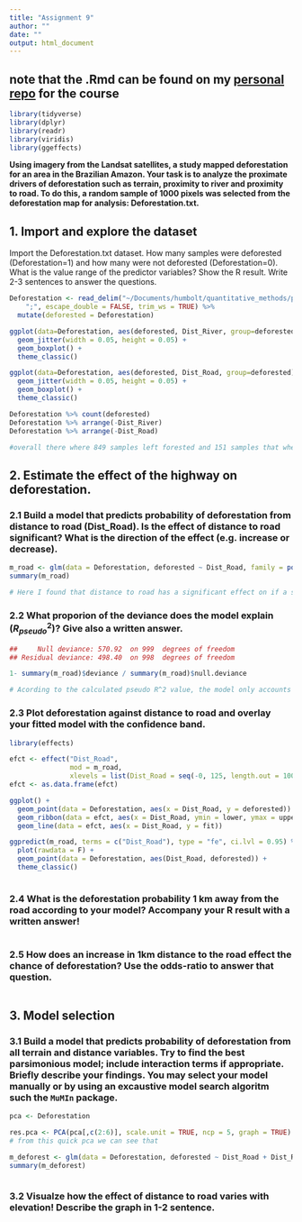 ```yaml
---
title: "Assignment 9"
author: ""
date: ""
output: html_document
---
```


## **note** that the .Rmd can be found on my [personal repo](https://github.com/schneidereits/Quantitative_Methods_HU/tree/main/assignments) for the course

```r
library(tidyverse)
library(dplyr)
library(readr)
library(viridis)
library(ggeffects)
```

**Using imagery from the Landsat satellites, a study mapped deforestation for an area in the Brazilian Amazon. Your task is to analyze the proximate drivers of deforestation such as terrain, proximity to river and proximity to road. To do this, a random sample of 1000 pixels was selected from the deforestation map for analysis: Deforestation.txt.**

## 1. Import and explore the dataset

Import the Deforestation.txt dataset. How many samples were deforested (Deforestation=1) and how many were not deforested (Deforestation=0). What is the value range of the predictor variables? Show the R result. Write 2-3 sentences to answer the questions.

```r
Deforestation <- read_delim("~/Documents/humbolt/quantitative_methods/pc_lab/data/Deforestation.txt", 
    ";", escape_double = FALSE, trim_ws = TRUE) %>% 
  mutate(deforested = Deforestation)

ggplot(data=Deforestation, aes(deforested, Dist_River, group=deforested)) +
  geom_jitter(width = 0.05, height = 0.05) +
  geom_boxplot() +
  theme_classic()

ggplot(data=Deforestation, aes(deforested, Dist_Road, group=deforested)) +
  geom_jitter(width = 0.05, height = 0.05) +
  geom_boxplot() +
  theme_classic()

Deforestation %>% count(deforested)
Deforestation %>% arrange(-Dist_River)
Deforestation %>% arrange(-Dist_Road)

#overall there where 849 samples left forested and 151 samples that where deforested. The ranges of values for distance to river were 0 to 16.78 and the ranges of values for distance for road were 0 to 131.80

```


## 2. Estimate the effect of the highway on deforestation.

### 2.1 Build a model that predicts probability of deforestation from distance to road (Dist_Road). Is the effect of distance to road significant? What is the direction of the effect (e.g. increase or decrease).

```r

m_road <- glm(data = Deforestation, deforested ~ Dist_Road, family = poisson(link = "log")) 
summary(m_road)

# Here I found that distance to road has a significant effect on if a sample was deforested or not, as distance to road had a small p value (1.98e-12) and a relatively large effect size when compaired to its std. error (estimate=-0.32; std. Error = 0.004). Distance to road had a negative effect, meaning that the further a sample was from a road, the more likely it was to be forested.

```


### 2.2 What proporion of the deviance does the model explain ($R^2_{pseudo}$)? Give also a written answer.

```r
##     Null deviance: 570.92  on 999  degrees of freedom
## Residual deviance: 498.40  on 998  degrees of freedom

1- summary(m_road)$deviance / summary(m_road)$null.deviance

# Acording to the calculated pseudo R^2 value, the model only accounts for 12% deviance in the data. 

```


### 2.3 Plot deforestation against distance to road and overlay your fitted model with the confidence band.

```r

library(effects)

efct <- effect("Dist_Road", 
               mod = m_road, 
               xlevels = list(Dist_Road = seq(-0, 125, length.out = 100)))
efct <- as.data.frame(efct)

ggplot() +
  geom_point(data = Deforestation, aes(x = Dist_Road, y = deforested)) +
  geom_ribbon(data = efct, aes(x = Dist_Road, ymin = lower, ymax = upper), alpha = 0.3) +
  geom_line(data = efct, aes(x = Dist_Road, y = fit))

ggpredict(m_road, terms = c("Dist_Road"), type = "fe", ci.lvl = 0.95) %>%  # type = fe(fixed effect) because model is non-hirearcical
  plot(rawdata = F) +
  geom_point(data = Deforestation, aes(Dist_Road, deforested)) +
  theme_classic()
  

```


### 2.4 What is the deforestation probability 1 km away from the road according to your model? Accompany your R result with a written answer!

```r

```

### 2.5 How does an increase in 1km distance to the road effect the chance of deforestation? Use the odds-ratio to answer that question.

```r

```


## 3. Model selection

### 3.1 Build a model that predicts probability of deforestation from all terrain and distance variables. Try to find the best parsimonious model; include interaction terms if appropriate. Briefly describe your findings. You may select your model manually or by using an excaustive model search algoritm such the `MuMIn` package.

```r
pca <- Deforestation 

res.pca <- PCA(pca[,c(2:6)], scale.unit = TRUE, ncp = 5, graph = TRUE)
# from this quick pca we can see that 

m_deforest <- glm(data = Deforestation, deforested ~ Dist_Road + Dist_River + Elevation*Slope, family = poisson(link = "log")) 
summary(m_deforest)



```


### 3.2 Visualze how the effect of distance to road varies with elevation! Describe the graph in 1-2 sentence.

```r

```


